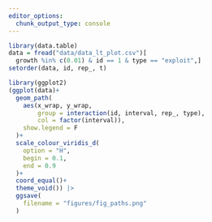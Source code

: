 ```yaml
---
editor_options: 
  chunk_output_type: console
---
```


```r
library(data.table)
data = fread("data/data_lt_plot.csv")[
  growth %in% c(0.01) & id == 1 & type == "exploit",]
setorder(data, id, rep_, t)
```

```r
library(ggplot2)
(ggplot(data)+
  geom_path(
    aes(x_wrap, y_wrap,
        group = interaction(id, interval, rep_, type),
        col = factor(interval)),
    show.legend = F
  )+
  scale_colour_viridis_d(
    option = "H",
    begin = 0.1,
    end = 0.9
  )+
  coord_equal()+
  theme_void()) |>
  ggsave(
    filename = "figures/fig_paths.png"
  )
```

